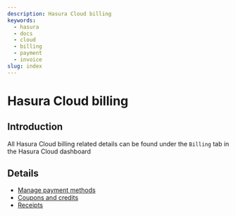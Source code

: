 ```yaml
---
description: Hasura Cloud billing
keywords:
  - hasura
  - docs
  - cloud
  - billing
  - payment
  - invoice
slug: index
---
```



# Hasura Cloud billing

## Introduction

All Hasura Cloud billing related details can be found under the `Billing` tab in the Hasura Cloud dashboard

<Thumbnail src="/img/graphql/cloud/billing/billing.png" alt="Billing" />

## Details

- [Manage payment methods](/graphql/cloud/billing/payment-methods.mdx)
- [Coupons and credits](/graphql/cloud/billing/credits.mdx)
- [Receipts](/graphql/cloud/billing/receipts.mdx)
